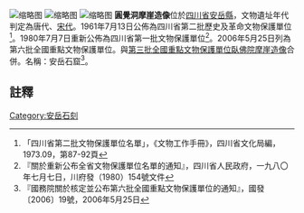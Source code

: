 {{msg:四川省文物保護單位
|名稱 = [[華嚴洞|華嚴洞]]、[[安岳黃桷大佛寺摩崖造像|大佛寺]]、圓覺洞摩崖造像
|編號 = 7
|圖片 = 圓覺洞的十三層浮雕石塔.jpg
|級別 = S02
|分類 = 
|時代 = [[唐代|唐代]]、[[宋代|宋代]]
|地点 = [[四川省|四川省]][[安岳縣|安岳縣]]
|坐標 =
|登錄 = 1961年7月13日
}}
{{msg:四川省文物保護單位
|名稱 = 圓覺洞摩崖造像
|編號 = 47
|圖片 = 圓覺洞佛龕飛天.jpg
|級別 = S1
|分類 = 
|時代 = [[唐代|唐代]]、[[宋代|宋代]]
|地点 = [[四川省|四川省]][[安岳縣|安岳縣]]
|坐標 =
|登錄 = 1980年7月7日
}}
{{msg:四川省文物保護單位
|名稱 = 安岳石窟-圓覺洞摩崖造像
|編號 = 50
|圖片 = 圓覺洞觀音龕飛天.jpg
|級別 = 106
|分類 = 
|時代 = 唐至清
|地点 = [[四川省|四川省]][[安岳縣|安岳縣]]
|坐標 =
|登錄 = 2006年5月25日
}}
[[File:圓覺洞觀音菩薩像.jpg|缩略图]]
[[File:圓覺洞中龕佛像.jpg|缩略图]]
[[File:圓覺洞大勢至菩薩像.jpg|缩略图]]
'''圓覺洞摩崖造像'''位於[[四川省|四川省]][[安岳縣|安岳縣]]，文物遺址年代判定為唐代、[[宋代|宋代]]。1961年7月13日公佈為四川省第二批歷史及革命文物保護單位<ref>「四川省第二批文物保護單位名單」，《文物工作手冊》，四川省文化局編，1973.09，第87-92頁</ref>。1980年7月7日重新公佈為四川省第一批文物保護單位<ref>『關於重新公布全省文物保護單位名單的通知』，四川省人民政府，一九八〇年七月七日，川府發（1980）154號文件</ref>。2006年5月25日列為第六批全國重點文物保護單位。與[[第三批全國重點文物保護單位|第三批全國重點文物保護單位]][[臥佛院摩崖造像|臥佛院摩崖造像]]合併。名稱：安岳石窟<ref>『國務院關於核定並公布第六批全國重點文物保護單位的通知』，國發〔2006〕19號，2006年5月25日</ref>。
==註釋==
{{reflist}}
{{文物保護單位小作品}}
{{四川全國重點文物保護單位}}

[[Category:安岳石刻|Category:安岳石刻]]